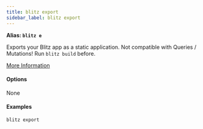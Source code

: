 ```yaml
---
title: blitz export
sidebar_label: blitz export
---
```


**Alias: `blitz e`**

Exports your Blitz app as a static application. Not compatible with
Queries / Mutations! Run `blitz build` before.

[More Information](https://nextjs.org/docs/advanced-features/static-html-export)

#### Options

None

#### Examples

```bash
blitz export
```
